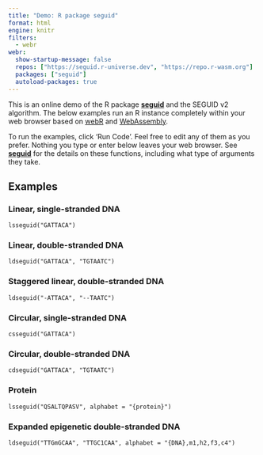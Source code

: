```yaml
---
title: "Demo: R package seguid"
format: html
engine: knitr
filters:
  - webr
webr:
  show-startup-message: false
  repos: ["https://seguid.r-universe.dev", "https://repo.r-wasm.org"]
  packages: ["seguid"]
  autoload-packages: true
---
```


This is an online demo of the R package **[seguid]** and the SEGUID v2
algorithm.  The below examples run an R instance completely within
your web browser based on [webR] and [WebAssembly].

To run the examples, click 'Run Code'. Feel free to edit any of them
as you prefer. Nothing you type or enter below leaves your web
browser.  See **[seguid]** for the details on these functions,
including what type of arguments they take.


## Examples

### Linear, single-stranded DNA

```webr-r
lsseguid("GATTACA")
```

### Linear, double-stranded DNA

```webr-r
ldseguid("GATTACA", "TGTAATC")
```

### Staggered linear, double-stranded DNA

```webr-r
ldseguid("-ATTACA", "--TAATC")
```

### Circular, single-stranded DNA

```webr-r
csseguid("GATTACA")
```

### Circular, double-stranded DNA

```webr-r
cdseguid("GATTACA", "TGTAATC")
```

### Protein

```webr-r
lsseguid("QSALTQPASV", alphabet = "{protein}")
```


### Expanded epigenetic double-stranded DNA

```webr-r
ldseguid("TTGmGCAA", "TTGC1CAA", alphabet = "{DNA},m1,h2,f3,c4")
```



[seguid]: https://seguid-r.seguid.org/
[webR]: https://docs.r-wasm.org/webr/latest/
[WebAssembly]: https://webassembly.org/

